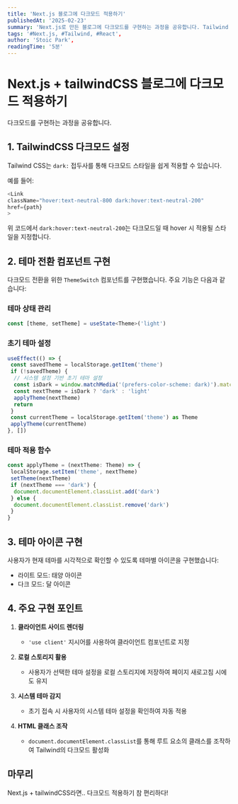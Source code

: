 ```yaml
---
title: 'Next.js 블로그에 다크모드 적용하기'
publishedAt: '2025-02-23'
summary: 'Next.js로 만든 블로그에 다크모드를 구현하는 과정을 공유합니다. Tailwind CSS의 다크모드 기능과 React의 상태관리를 활용하여 구현했습니다.'
tags: '#Next.js, #Tailwind, #React',
author: 'Stoic Park',
readingTime: '5분'
---
```


# Next.js + tailwindCSS 블로그에 다크모드 적용하기

다크모드를 구현하는 과정을 공유합니다.

## 1. TailwindCSS 다크모드 설정

Tailwind CSS는 `dark:` 접두사를 통해 다크모드 스타일을 쉽게 적용할 수 있습니다.

예를 들어:

```js
<Link
className="hover:text-neutral-800 dark:hover:text-neutral-200"
href={path}
>
```

위 코드에서 `dark:hover:text-neutral-200`는 다크모드일 때 hover 시 적용될 스타일을 지정합니다.

## 2. 테마 전환 컴포넌트 구현

다크모드 전환을 위한 `ThemeSwitch` 컴포넌트를 구현했습니다. 주요 기능은 다음과 같습니다:

### 테마 상태 관리

```typescript
const [theme, setTheme] = useState<Theme>('light')
```

### 초기 테마 설정

```typescript
useEffect(() => {
 const savedTheme = localStorage.getItem('theme')
 if (!savedTheme) {
  // 시스템 설정 기반 초기 테마 설정
  const isDark = window.matchMedia('(prefers-color-scheme: dark)').matches
  const nextTheme = isDark ? 'dark' : 'light'
  applyTheme(nextTheme)
  return
 }
 const currentTheme = localStorage.getItem('theme') as Theme
 applyTheme(currentTheme)
}, [])
```

### 테마 적용 함수

```typescript
const applyTheme = (nextTheme: Theme) => {
 localStorage.setItem('theme', nextTheme)
 setTheme(nextTheme)
 if (nextTheme === 'dark') {
  document.documentElement.classList.add('dark')
 } else {
  document.documentElement.classList.remove('dark')
 }
}
```

## 3. 테마 아이콘 구현

사용자가 현재 테마를 시각적으로 확인할 수 있도록 테마별 아이콘을 구현했습니다:

- 라이트 모드: 태양 아이콘
- 다크 모드: 달 아이콘

## 4. 주요 구현 포인트

1. **클라이언트 사이드 렌더링**

   - `'use client'` 지시어를 사용하여 클라이언트 컴포넌트로 지정

2. **로컬 스토리지 활용**

   - 사용자가 선택한 테마 설정을 로컬 스토리지에 저장하여 페이지 새로고침 시에도 유지

3. **시스템 테마 감지**

   - 초기 접속 시 사용자의 시스템 테마 설정을 확인하여 자동 적용

4. **HTML 클래스 조작**
   - `document.documentElement.classList`를 통해 루트 요소의 클래스를 조작하여 Tailwind의 다크모드 활성화

## 마무리

Next.js + tailwindCSS라면.. 다크모드 적용하기 참 편리하다!
